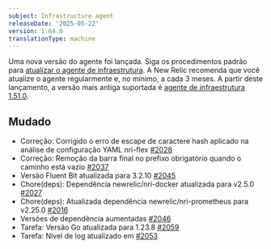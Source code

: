 ```yaml
---
subject: Infrastructure agent
releaseDate: '2025-05-22'
version: 1.64.0
translationType: machine
---
```


Uma nova versão do agente foi lançada. Siga os procedimentos padrão para [atualizar o agente de infraestrutura](https://docs.newrelic.com/docs/infrastructure/install-configure-manage-infrastructure/update-or-uninstall/update-infrastructure-agent). A New Relic recomenda que você atualize o agente regularmente e, no mínimo, a cada 3 meses. A partir deste lançamento, a versão mais antiga suportada é [agente de infraestrutura 1.51.0](https://docs.newrelic.com/docs/release-notes/infrastructure-release-notes/infrastructure-agent-release-notes/new-relic-infrastructure-agent-1510/).

## Mudado

* Correção: Corrigido o erro de escape de caractere hash aplicado na análise de configuração YAML nri-flex [#2028](https://github.com/newrelic/infrastructure-agent/pull/2028)
* Correção: Remoção da barra final no prefixo obrigatório quando o caminho está vazio [#2037](https://github.com/newrelic/infrastructure-agent/pull/2037)
* Versão Fluent Bit atualizada para 3.2.10 [#2045](https://github.com/newrelic/infrastructure-agent/pull/2045)
* Chore(deps): Dependência newrelic/nri-docker atualizada para v2.5.0 [#2027](https://github.com/newrelic/infrastructure-agent/pull/2027)
* Chore(deps): Atualizada dependência newrelic/nri-prometheus para v2.25.0 [#2016](https://github.com/newrelic/infrastructure-agent/pull/2016)
* Versões de dependência aumentadas [#2046](https://github.com/newrelic/infrastructure-agent/pull/2046)
* Tarefa: Versão Go atualizada para 1.23.8 [#2059](https://github.com/newrelic/infrastructure-agent/pull/2059)
* Tarefa: Nível de log atualizado em [#2053](https://github.com/newrelic/infrastructure-agent/pull/2053)